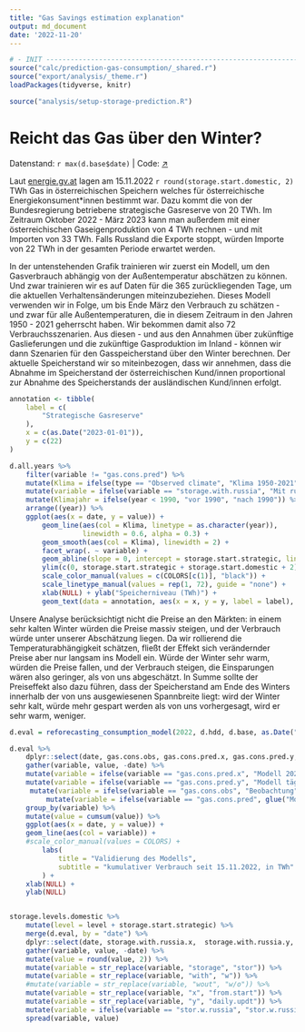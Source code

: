 ```yaml
---
title: "Gas Savings estimation explanation"
output: md_document
date: '2022-11-20'
---
```


```r
# - INIT -----------------------------------------------------------------------
source("calc/prediction-gas-consumption/_shared.r")
source("export/analysis/_theme.r")
loadPackages(tidyverse, knitr)

source("analysis/setup-storage-prediction.R")

```


# Reicht das Gas über den Winter?
<p class="meta">
    Datenstand: `r max(d.base$date)` | 
    Code: <a href="https://github.com/energy-monitor/explore/blob/main/analysis/gas-availability.rmd" target="_blank">↗</a>
</p>

Laut [energie.gv.at](https://energie.gv.at) lagen am 15.11.2022 `r round(storage.start.domestic, 2)` TWh Gas in österreichischen Speichern welches für österreichische Energiekonsument*innen bestimmt war. Dazu kommt die von der Bundesregierung betriebene strategische Gasreserve von 20 TWh. Im Zeitraum Oktober 2022 - März 2023 kann man außerdem mit einer österreichischen Gaseigenproduktion von 4 TWh rechnen - und mit Importen von 33 TWh. Falls Russland die Exporte stoppt, würden Importe von 22 TWh in der gesamten Periode erwartet werden. 

In der untenstehenden Grafik trainieren wir zuerst ein Modell, um den Gasverbrauch abhängig von der Außentemperatur abschätzen zu können. Und zwar trainieren wir es auf Daten für die 365 zurückliegenden Tage, um die aktuellen Verhaltensänderungen miteinzubeziehen. Dieses Modell verwenden wir in Folge, um bis Ende März den Verbrauch zu schätzen - und zwar für alle Außentemperaturen, die in diesem Zeitraum in den Jahren 1950 - 2021 geherrscht haben. Wir bekommen damit also 72 Verbrauchsszenarien. Aus diesen - und aus den Annahmen über zukünftige Gaslieferungen und die zukünftige Gasproduktion im Inland - können wir dann Szenarien für den Gasspeicherstand über den Winter berechnen. Der aktuelle Speicherstand wir so miteinbezogen, dass wir annehmen, dass die Abnahme im Speicherstand der österreichischen Kund/innen proportional zur Abnahme des Speicherstands der ausländischen Kund/innen erfolgt. 

```r
annotation <- tibble(
    label = c(
        "Strategische Gasreserve"
    ),
    x = c(as.Date("2023-01-01")),
    y = c(22)
)

d.all.years %>%
    filter(variable != "gas.cons.pred") %>% 
    mutate(Klima = ifelse(type == "Observed climate", "Klima 1950-2021", "Klima 1950-2021\nkorrigiert")) |> 
    mutate(variable = ifelse(variable == "storage.with.russia", "Mit russischem Gas", "Ohne russisches Gas")) %>%
    mutate(Klimajahr = ifelse(year < 1990, "vor 1990", "nach 1990")) %>% 
    arrange((year)) %>% 
    ggplot(aes(x = date, y = value)) +
        geom_line(aes(col = Klima, linetype = as.character(year)), 
                  linewidth = 0.6, alpha = 0.3) +
        geom_smooth(aes(col = Klima), linewidth = 2) +
        facet_wrap(. ~ variable) +
        geom_abline(slope = 0, intercept = storage.start.strategic, linetype = 2) +
        ylim(c(0, storage.start.strategic + storage.start.domestic + 2)) +
        scale_color_manual(values = c(COLORS[c(1)], "black")) +
        scale_linetype_manual(values = rep(1, 72), guide = "none") +
        xlab(NULL) + ylab("Speicherniveau (TWh)") +
        geom_text(data = annotation, aes(x = x, y = y, label = label), size = 3) 
```

Unsere Analyse berücksichtigt nicht die Preise an den Märkten: in einem sehr kalten Winter würden die Preise massiv steigen, und der Verbrauch würde unter unserer Abschätzung liegen. Da wir rollierend die Temperaturabhängigkeit schätzen, fließt der Effekt sich verändernder Preise aber nur langsam ins Modell ein. Würde der Winter sehr warm, würden die Preise fallen, und der Verbrauch steigen, die Einsparungen wären also geringer, als von uns abgeschätzt. In Summe sollte der Preiseffekt also dazu führen, dass der Speicherstand am Ende des Winters innerhalb der von uns ausgewiesenen Spannbreite liegt: wird der Winter sehr kalt, würde mehr gespart werden als von uns vorhergesagt, wird er sehr warm, weniger.

``` r

d.eval = reforecasting_consumption_model(2022, d.hdd, d.base, as.Date("2022-11-15"), max.date)

d.eval %>% 
    dplyr::select(date, gas.cons.obs, gas.cons.pred.x, gas.cons.pred.y, gas.cons.pred) %>% 
    gather(variable, value, -date) %>% 
    mutate(variable = ifelse(variable == "gas.cons.pred.x", "Modell 2022-11-15", variable)) %>% 
    mutate(variable = ifelse(variable == "gas.cons.pred.y", "Modell tägliches Update", variable)) %>% 
     mutate(variable = ifelse(variable == "gas.cons.obs", "Beobachtung", variable)) %>% 
         mutate(variable = ifelse(variable == "gas.cons.pred", glue("Modell {max.date}"), variable)) %>% 
    group_by(variable) %>% 
    mutate(value = cumsum(value)) %>% 
    ggplot(aes(x = date, y = value)) +
    geom_line(aes(col = variable)) +
    #scale_color_manual(values = COLORS) +
        labs(
            title = "Validierung des Modells",
            subtitle = "kumulativer Verbrauch seit 15.11.2022, in TWh"
        ) +
    xlab(NULL) +
    ylab(NULL)



```
``` r
storage.levels.domestic %>% 
    mutate(level = level + storage.start.strategic) %>% 
    merge(d.eval, by = "date") %>% 
    dplyr::select(date, storage.with.russia.x,  storage.with.russia.y, storage.with.russia, level) %>% 
    gather(variable, value, -date) %>% 
    mutate(value = round(value, 2)) %>% 
    mutate(variable = str_replace(variable, "storage", "stor")) %>% 
    mutate(variable = str_replace(variable, "with", "w")) %>% 
    #mutate(variable = str_replace(variable, "wout", "w/o")) %>% 
    mutate(variable = str_replace(variable, "x", "from.start")) %>% 
    mutate(variable = str_replace(variable, "y", "daily.updt")) %>% 
    mutate(variable = ifelse(variable == "stor.w.russia", "stor.w.russia.from.end", variable)) |> 
    spread(variable, value)

```
